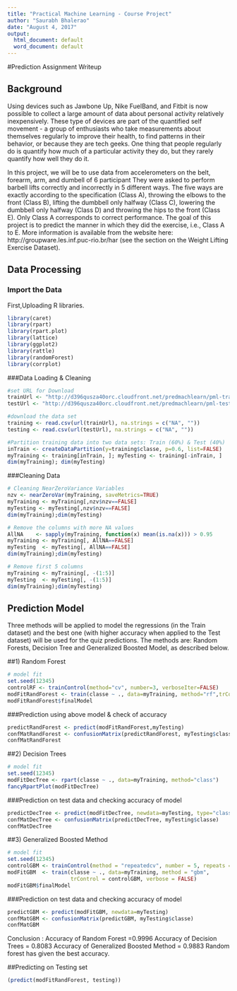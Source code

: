 ---
title: "Practical Machine Learning - Course Project"
author: "Saurabh Bhalerao"
date: "August 4, 2017"
output:
  html_document: default
  word_document: default
---
#Prediction Assignment Writeup

## Background

Using devices such as Jawbone Up, Nike FuelBand, and Fitbit is now possible to collect a large amount of data about personal activity relatively inexpensively. These type of devices are part of the quantified self movement - a group of enthusiasts who take measurements about themselves regularly to improve their health, to find patterns in their behavior, or because they are tech geeks. One thing that people regularly do is quantify how much of a particular activity they do, but they rarely quantify how well they do it.

In this project, we will be to use data from accelerometers on the belt, forearm, arm, and dumbell of 6 participant They were asked to perform barbell lifts correctly and incorrectly in 5 different ways. The five ways are exactly according to the specification (Class A), throwing the elbows to the front (Class B), lifting the dumbbell only halfway (Class C), lowering the dumbbell only halfway (Class D) and throwing the hips to the front (Class E). Only Class A corresponds to correct performance. The goal of this project is to predict the manner in which they did the exercise, i.e., Class A to E. More information is available from the website here: http://groupware.les.inf.puc-rio.br/har (see the section on the Weight Lifting Exercise Dataset).

## Data Processing

### Import the Data

First,Uploading R libraries.
```{r}
library(caret)
library(rpart)
library(rpart.plot)
library(lattice)
library(ggplot2)
library(rattle)
library(randomForest)
library(corrplot)
```

###Data Loading & Cleaning

```{r}

#set URL for Download
trainUrl <- "http://d396qusza40orc.cloudfront.net/predmachlearn/pml-training.csv"
testUrl <- "http://d396qusza40orc.cloudfront.net/predmachlearn/pml-testing.csv"

#download the data set
training <- read.csv(url(trainUrl), na.strings = c("NA", ""))
testing <- read.csv(url(testUrl), na.strings = c("NA", ""))

#Partition training data into two data sets: Train (60%) & Test (40%)
inTrain <- createDataPartition(y=training$classe, p=0.6, list=FALSE)
myTraining <- training[inTrain, ]; myTesting <- training[-inTrain, ]
dim(myTraining); dim(myTesting)

```

###Cleaning Data

 
```{r}
# Cleaning NearZeroVariance Variables
nzv <- nearZeroVar(myTraining, saveMetrics=TRUE)
myTraining <- myTraining[,nzv$nzv==FALSE]
myTesting <- myTesting[,nzv$nzv==FALSE]
dim(myTraining);dim(myTesting)

# Remove the columns with more NA values
AllNA    <- sapply(myTraining, function(x) mean(is.na(x))) > 0.95
myTraining <- myTraining[, AllNA==FALSE]
myTesting  <- myTesting[, AllNA==FALSE]
dim(myTraining);dim(myTesting)

# Remove first 5 columns 
myTraining <- myTraining[, -(1:5)]
myTesting  <- myTesting[, -(1:5)]
dim(myTraining);dim(myTesting)

```

## Prediction Model

Three methods will be applied to model the regressions (in the Train dataset) and the best one (with higher accuracy when applied to the Test dataset) will be used for the quiz predictions. The methods are: Random Forests, Decision Tree and Generalized Boosted Model, as described below.

##1) Random Forest

```{r }
# model fit
set.seed(12345)
controlRF <- trainControl(method="cv", number=3, verboseIter=FALSE)
modFitRandForest <- train(classe ~ ., data=myTraining, method="rf",trControl=controlRF)
modFitRandForest$finalModel


```

###Prediction using above model & check of accuracy

```{r}
predictRandForest <- predict(modFitRandForest,myTesting)
confMatRandForest <- confusionMatrix(predictRandForest, myTesting$classe)
confMatRandForest
```


##2) Decision Trees

```{r}
# model fit
set.seed(12345)
modFitDecTree <- rpart(classe ~ ., data=myTraining, method="class")
fancyRpartPlot(modFitDecTree)
```


###Prediction on test data and checking accuracy of model

```{r}
predictDecTree <- predict(modFitDecTree, newdata=myTesting, type="class")
confMatDecTree <- confusionMatrix(predictDecTree, myTesting$classe)
confMatDecTree
```

##3) Generalized Boosted Method

```{r}
# model fit
set.seed(12345)
controlGBM <- trainControl(method = "repeatedcv", number = 5, repeats = 1)
modFitGBM  <- train(classe ~ ., data=myTraining, method = "gbm",
                    trControl = controlGBM, verbose = FALSE)
modFitGBM$finalModel
```

###Prediction on test data and checking accuracy of model

```{r}
predictGBM <- predict(modFitGBM, newdata=myTesting)
confMatGBM <- confusionMatrix(predictGBM, myTesting$classe)
confMatGBM
```

Conclusion :  Accuracy of Random Forest =0.9996
              Accuracy of Decision Trees = 0.8083
              Accuracy of Generalized Boosted Method = 0.9883
              Random forest has given the best accuracy.
              
##Predicting on Testing set

```{r}

(predict(modFitRandForest, testing))
```

